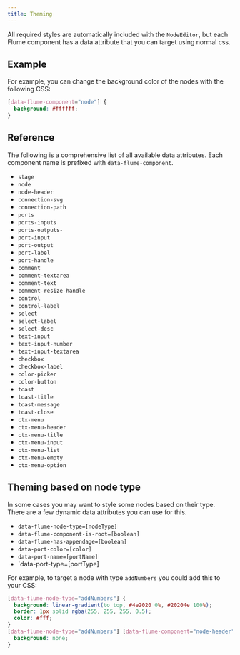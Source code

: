 ```yaml
---
title: Theming
---
```


All required styles are automatically included with the `NodeEditor`, but each Flume component has a data attribute that you can target using normal css.

## Example

For example, you can change the background color of the nodes with the following CSS:

```css
[data-flume-component="node"] {
  background: #ffffff;
}
```

## Reference

The following is a comprehensive list of all available data attributes. Each component name is prefixed with `data-flume-component`.

- `stage`
- `node`
- `node-header`
- `connection-svg`
- `connection-path`
- `ports`
- `ports-inputs`
- `ports-outputs-`
- `port-input`
- `port-output`
- `port-label`
- `port-handle`
- `comment`
- `comment-textarea`
- `comment-text`
- `comment-resize-handle`
- `control`
- `control-label`
- `select`
- `select-label`
- `select-desc`
- `text-input`
- `text-input-number`
- `text-input-textarea`
- `checkbox`
- `checkbox-label`
- `color-picker`
- `color-button`
- `toast`
- `toast-title`
- `toast-message`
- `toast-close`
- `ctx-menu`
- `ctx-menu-header`
- `ctx-menu-title`
- `ctx-menu-input`
- `ctx-menu-list`
- `ctx-menu-empty`
- `ctx-menu-option`

## Theming based on node type

In some cases you may want to style some nodes based on their type. There are a few dynamic data attributes you can use for this.

- `data-flume-node-type=[nodeType]`
- `data-flume-component-is-root=[boolean]`
- `data-flume-has-appendage=[boolean]`
- `data-port-color=[color]`
- `data-port-name=[portName]`
- `data-port-type=[portType]

For example, to target a node with type `addNumbers` you could add this to your CSS:

```css
[data-flume-node-type="addNumbers"] {
  background: linear-gradient(to top, #4e2020 0%, #20204e 100%);
  border: 1px solid rgba(255, 255, 255, 0.5);
  color: #fff;
}
[data-flume-node-type="addNumbers"] [data-flume-component="node-header"] {
  background: none;
}
```


<DynamicThemingExample />
